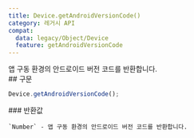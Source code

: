 ```yaml
---
title: Device.getAndroidVersionCode()
category: 레거시 API
compat:
  data: legacy/Object/Device
  feature: getAndroidVersionCode
---
```


<Section>
  앱 구동 환경의 안드로이드 버전 코드를 반환합니다.
</Section>
<Section>
  ## 구문

  ~~~js
  Device.getAndroidVersionCode();
  ~~~

  <Section>
    ### 반환값

    `Number` - 앱 구동 환경의 안드로이드 버전 코드를 반환합니다.
  </Section>
</Section>